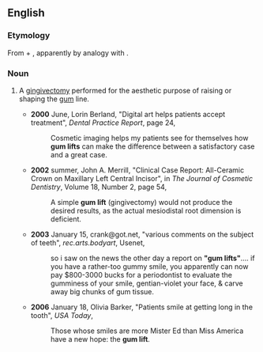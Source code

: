 ==English==
{{wikipedia|Gum lift}}

===Etymology===
From {{m|en|gum}} + {{m|en|lift}}, apparently by analogy with {{m|en|face lift}}.

===Noun===
{{en-noun|head=[[gum]] [[lift]]}}

# {{lb|en|[[cosmetic]] [[dentistry]]}} A [[gingivectomy]] performed for the aesthetic purpose of raising or shaping the [[gum]] line.
#* '''2000''' June, Lorin Berland, "Digital art helps patients accept treatment", ''Dental Practice Report'', page 24,
#*: Cosmetic imaging helps my patients see for themselves how '''gum lifts''' can make the difference between a satisfactory case and a great case.
#* '''2002''' summer, John A. Merrill, "Clinical Case Report: All-Ceramic Crown on Maxillary Left Central Incisor", in ''The Journal of Cosmetic Dentistry'', Volume 18, Number 2, page 54,
#*: A simple '''gum lift''' (gingivectomy) would not produce the desired results, as the actual mesiodistal root dimension is deficient.
#* '''2003''' January 15, crank@got.net, "various comments on the subject of teeth", ''rec.arts.bodyart'', Usenet,
#*: so i saw on the news the other day a report on '''"gum lifts"'''.... if you have a rather-too gummy smile, you apparently can now pay $800-3000 bucks for a periodontist to evaluate the gumminess of your smile, gentian-violet your face, & carve away big chunks of gum tissue.
#* '''2006''' January 18, Olivia Barker, "Patients smile at getting long in the tooth", ''USA Today'',<!--online only??-->
#*: Those whose smiles are more Mister Ed than Miss America have a new hope: the '''gum lift'''.